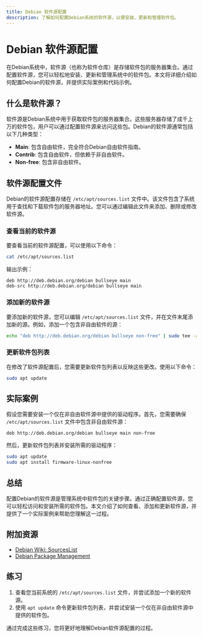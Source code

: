 ```yaml
---
title: Debian 软件源配置
description: 了解如何配置Debian系统的软件源，以便安装、更新和管理软件包。
---
```


# Debian 软件源配置

在Debian系统中，软件源（也称为软件仓库）是存储软件包的服务器集合。通过配置软件源，您可以轻松地安装、更新和管理系统中的软件包。本文将详细介绍如何配置Debian的软件源，并提供实际案例和代码示例。

## 什么是软件源？

软件源是Debian系统中用于获取软件包的服务器集合。这些服务器存储了成千上万的软件包，用户可以通过配置软件源来访问这些包。Debian的软件源通常包括以下几种类型：

- **Main**: 包含自由软件，完全符合Debian自由软件指南。
- **Contrib**: 包含自由软件，但依赖于非自由软件。
- **Non-free**: 包含非自由软件。

## 软件源配置文件

Debian的软件源配置存储在 `/etc/apt/sources.list` 文件中。该文件包含了系统用于查找和下载软件包的服务器地址。您可以通过编辑此文件来添加、删除或修改软件源。

### 查看当前的软件源

要查看当前的软件源配置，可以使用以下命令：

```bash
cat /etc/apt/sources.list
```

输出示例：

```plaintext
deb http://deb.debian.org/debian bullseye main
deb-src http://deb.debian.org/debian bullseye main
```

### 添加新的软件源

要添加新的软件源，您可以编辑 `/etc/apt/sources.list` 文件，并在文件末尾添加新的源。例如，添加一个包含非自由软件的源：

```bash
echo "deb http://deb.debian.org/debian bullseye non-free" | sudo tee -a /etc/apt/sources.list
```

### 更新软件包列表

在修改了软件源配置后，您需要更新软件包列表以反映这些更改。使用以下命令：

```bash
sudo apt update
```

## 实际案例

假设您需要安装一个仅在非自由软件源中提供的驱动程序。首先，您需要确保 `/etc/apt/sources.list` 文件中包含非自由软件源：

```plaintext
deb http://deb.debian.org/debian bullseye main non-free
```

然后，更新软件包列表并安装所需的驱动程序：

```bash
sudo apt update
sudo apt install firmware-linux-nonfree
```

## 总结

配置Debian的软件源是管理系统中软件包的关键步骤。通过正确配置软件源，您可以轻松访问和安装所需的软件包。本文介绍了如何查看、添加和更新软件源，并提供了一个实际案例来帮助您理解这一过程。

## 附加资源

- [Debian Wiki: SourcesList](https://wiki.debian.org/SourcesList)
- [Debian Package Management](https://www.debian.org/doc/manuals/debian-reference/ch02.en.html)

## 练习

1. 查看您当前系统的 `/etc/apt/sources.list` 文件，并尝试添加一个新的软件源。
2. 使用 `apt update` 命令更新软件包列表，并尝试安装一个仅在非自由软件源中提供的软件包。

通过完成这些练习，您将更好地理解Debian软件源配置的过程。